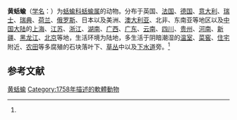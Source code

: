 {{speciesbox
| status = 
| status_system = 
 | image               = Yellow Slug (Limax flavus) (8212663379).jpg
| genus = Limax
| species = lavus
|authority = ([[卡尔·林奈|Linnaeus]], 1758)<ref name='id11138'>{{cite web| url =http://www.bioinfo.cn/db05/BjdwSpecies.php?action=view&id=11138| title =黄蛞蝓| work =《中国动物物种编目数据库》| publisher =中国科学院微生物研究所| author =中国科学院动物研究所| accessdate =2009-04-28| deadurl =yes| archiveurl =https://web.archive.org/web/20131203122335/http://www.bioinfo.cn/db05/BjdwSpecies.php?action=view| archivedate =2013-12-03}}</ref>
}}

'''黄蛞蝓'''（[[学名|学名]]：{{lang|la|''Limax flavus''}}）为[[蛞蝓科|蛞蝓科]][[蛞蝓属|蛞蝓属]]的动物。分布于英国、[[法国|法国]]、[[德国|德国]]、[[意大利|意大利]]、[[瑞士|瑞士]]、[[瑞典|瑞典]]、[[荷兰|荷兰]]、[[俄罗斯|俄罗斯]]、日本以及美洲、[[澳大利亚|澳大利亚]]、北非、东南亚等地区以及[[中国大陆|中国大陆]]的[[上海|上海]]、[[江苏|江苏]]、[[浙江|浙江]]、[[湖南|湖南]]、[[广西|广西]]、[[广东|广东]]、[[云南|云南]]、[[四川|四川]]、[[贵州|贵州]]、[[河南|河南]]、[[新疆|新疆]]、[[黑龙江|黑龙江]]、[[北京|北京]]等地，生活环境为陆地，多生活于阴暗潮湿的[[温室|温室]]、[[菜窖|菜窖]]、[[住宅|住宅]]附近、[[农田|农田]]等多腐殖的石块落叶下、[[草丛|草丛]]中以及[[下水道|下水道]]旁。<ref name='id11138'/>

== 参考文献 ==
{{reflist}}

{{Wikispecies|Limax flavus}}
{{Taxonbar|from=Q175818}}

[[Category:蛞蝓屬|黄蛞蝓]]
[[Category:1758年描述的軟體動物|Category:1758年描述的軟體動物]]


{{软体动物小作品}}